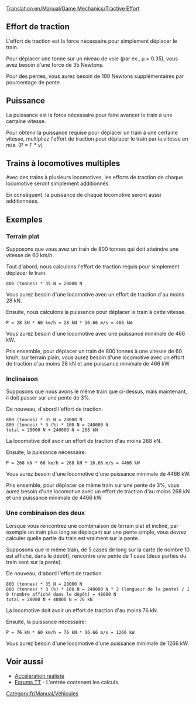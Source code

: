 [[Translation:en/Manual/Game Mechanics/Tractive Effort]]

== Effort de traction ==

L'effort de traction est la force nécessaire pour simplement déplacer le train.

Pour déplacer une tonne sur un niveau de voie (par ex., µ = 0.35), vous avez besoin d'une force de 35 Newtons.

Pour des pentes, vous aurez besoin de 100 Newtons supplémentaires par pourcentage de pente.

== Puissance ==

La puissance est la force nécessaire pour faire avancer le train à une certaine vitesse.

Pour obtenir la puissance requise pour déplacer un train à une certaine vitesse, multipliez l'effort de traction pour déplacer le train par la vitesse en  m/s. (P = F * v)

== Trains à locomotives multiples ==

Avec des trains à plusieurs locomotives, les efforts de traction de chaque locomotive seront simplement additionnés.

En conséquent, la puissance de chaque locomotive seront aussi additionnées.

== Exemples ==
=== Terrain plat ===
Supposons que vous avez un train de 800 tonnes qui doit atteindre une vitesse de 60 km/h.

Tout d'abord, nous calculons l'effort de traction requis pour simplement déplacer le train.

 800 (tonnes) * 35 N = 28000 N

Vous aurez besoin d'une locomotive avec un effort de traction d'au moins 28 kN.

Ensuite, nous calculons la puissance pour déplacer le train à cette vitesse.

 P = 28 kN * 60 km/h = 28 kN * 16.66 m/s = 466 kW

Vous aurez besoin d'une locomotive avec une puissance minimale de 466 kW.

Pris ensemble, pour déplacer un train de 800 tonnes à une vitesse de 60 km/h, sur terrain plain, vous aurez besoin d'une locomotive avec un effort de traction d'au moins 28 kN et une puissance minimale de 466 kW

=== Inclinaison ===
Supposons que nous avons le même train que ci-dessus, mais maintenant, il doit passer sur une pente de 3%.

De nouveau, d'abord l'effort de traction.

 800 (tonnes) * 35 N = 28000 N
 800 (tonnes) * 3 (%) * 100 N = 240000 N
 total = 28000 N + 240000 N = 268 kN

La locomotive doit avoir un effort de traction d'au moins 268 kN.

Ensuite, la puissance nécessaire:

 P = 268 kN * 60 km/h = 268 kN * 16.66 m/s = 4466 kW

Vous aurez besoin d'une locomotive d'une puissance minimale de 4466 kW.

Pris ensemble, pour déplacer ce même train sur une pente de 3%, vous aurez besoin d'une locomotive avec un effort de traction d'au moins 268 kN et une puissance minimale de 4466 kW

=== Une combinaison des deux ===
Lorsque vous rencontrez une combinaison de terrain plat et incliné, par exemple un train plus long se déplaçant sur une pente simple, vous devrez calculer quelle partie du train est vraiment sur la pente.

Supposons que le même train, de 5 cases de long sur la carte (le nombre 10 est affiché, dans le dépôt), rencontre une pente de 1 case (deux parties du train sont sur la pente).

De nouveau, d'abord l'effort de traction.

 800 (tonnes) * 35 N = 28000 N
 800 (tonnes) * 3 (%) * 100 N = 240000 N * 2 (longueur de la pente) / 10 (nombre affiché dans le dépôt) = 48000 N
 total = 28000 N + 48000 N = 76 kN

La locomotive doit avoir un effort de traction d'au moins 76 kN.

Ensuite, la puissance nécessaire:

 P = 76 kN * 60 km/h = 76 kN * 16.66 m/s = 1266 kW

Vous aurez besoin d'une locomotive d'une puissance minimale de 1266 kW.

== Voir aussi ==
* [[fr/Archive/Manual/Settings/Accélération réaliste|Accélération réaliste]]
* [http://www.tt-forums.net/viewtopic.php?p=751674#p751674 Forums TT] - L'entrée contenant les calculs.


[[Category:fr/Manual/Véhicules]]